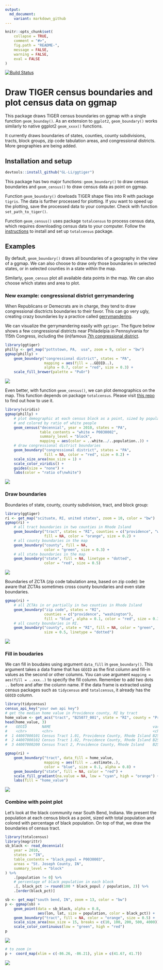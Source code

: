 ```yaml
---
output:
  md_document:
    variant: markdown_github
---
```



```r
knitr::opts_chunk$set(
    collapse = TRUE,
    comment = "#>",
    fig.path = "README-",
    message = FALSE,
    warning = FALSE,
    eval = FALSE
)
```




[![Build Status](https://travis-ci.org/GL-Li/ggtiger.svg?branch=master)](https://travis-ci.org/GL-Li/ggtiger)

# Draw TIGER census boundaries and plot census data on ggmap

This package draws TIGER census boundaries on ggmap with a single function `geom_bounday()`. As an extension to `ggplot2`, `geom_boundary()` works similarly to native ggplot2 `geom_xxxx()` functions.

It currently draws boundaries of states, counties, county subdivisions, tracts, block groups, zip code tabulation areas, and congressional districts. More geographies are being added.


## Installation and setup

```r
devtools::install_github("GL-Li/ggtiger")
```

This package has two major functions: `geom_boundary()` to draw census boundaries and `geom_census()` to draw census data as point on ggmap.

Function `geom_boundary()` dowloads TIGER shape files into R with package `tigris`. The data is further processed for plotting. If you want to speed up the plotting, save the processed data to your computer. Check with function `set_path_to_tiger()`. 

Function `geom_census()` uses package `totalcensus` to process census data, which requires downloading census data to your computer. Follow the [instructions](https://github.com/GL-Li/totalcensus) to install and set up `totalcensus` package.

## Examples
By default, `geom_boundary()` draws all boundaries of a geography in the view of a ggmap. We can also choose to draw only those boundaries in selected states, or in selected counties in a state within the map.

Similarly, `geom_census` plot all available data points in the map. We can also choose which states and area to plot.

### New example: congressional district gerrymandering
When Republicans or Demecrats are in charge, they tend to draw congressional disctricts boundaries to their favor. This can go very ugly, creating crazy boundaries by a practice called [gerrymandering](https://en.wikipedia.org/wiki/Gerrymandering). 

We can visualize the gerrymandering easily with `ggtiger`. The figure below shows a few congressional districts near Philadelpia in Pennsylvania for 115th Congress, including the (in)famous [7th congressional district](https://en.wikipedia.org/wiki/Pennsylvania%27s_7th_congressional_district).

```r
library(ggtiger)
philly <- get_map("pottstown, PA,  usa", zoom = 9, color = "bw")
ggmap(philly) +
    geom_boundary("congressional district", states = "PA",
                  mapping = aes(fill = ..GEOID..),
                  alpha = 0.7, color = "red", size = 0.3) +
    scale_fill_brewer(palette = "PuOr")
```

![](figures/congressional_disctrict.png)

Even better, with function `geom_census()`, we can plot demographics on the map. This function depends on package `totalcensus`. Please visit [this repo](https://github.com/GL-Li/totalcensus) to find out how to use it.

```r
library(viridis)
ggmap(philly) +
    # plot demographic at each census block as a point, sized by population
    # and colored by ratio of white people
    geom_census("decennial", year = 2010, states = "PA",
                table_contents = "white = P0030002",
                summary_level = "block",
                mapping = aes(color = ..white../..population..)) +
    # draw congressional district boundaries
    geom_boundary("congressional district", states = "PA",
                  fill = NA, color = "red", size = 0.2) +
    scale_size_area(max_size = 1) +   
    scale_color_viridis() +
    guides(size = "none") +  
    labs(color = "ratio of\nwhite")
```

![](figures/congressional_disctrict_census.png)

### Draw boundaries
Boundaries of state, county, county subdivision, tract, and block group:
```r
library(ggtiger)
ri <- get_map("scituate, RI, united states", zoom = 10, color = "bw")
ggmap(ri) +
    # all tract boundaries in two counties in Rhode Island
    geom_boundary("tract", states = "RI", counties = c("providence", "washington"),
                  fill = NA, color = "orange", size = 0.2) +
    # all county boundaries in the map
    geom_boundary("county", fill = NA, 
                  color = "green", size = 0.3) +
    # all state boundaries in the map
    geom_boundary("state", fill = NA, linetype = "dotted", 
                  color = "red", size = 0.5)

```

![](figures/boundaries.png)

 Boundaries of ZCTA (zip code tabulation area, based on zip code): be aware that ZCTAs sometimes cross county boundaries and even state boundaries.
```r
ggmap(ri) +
    # all ZCTAs in or partially in two counties in Rhode Island
    geom_boundary("zip code", states = "RI", 
                  counties = c("providence", "washington"),
                  fill = "blue", alpha = 0.1, color = "red", size = 0.3) +
    # all county boundaries in RI. 
    geom_boundary("county", state = "RI", fill = NA, color = "green", 
                  size = 0.5, linetype = "dotted")

```

![](figures/zip_code.png)


### Fill in boudaries
We can fill in boudaies using argument `data_fill` in `geom_boundary()`. This argument takes a data frame that has `GEOID` as the first column and fill-in values as the second or other columns. You can use argument `mapping = aes(fill = ..xxx..)` to specify the fill column. Remember to add two dots `..` before and after the column name. If the data frame is extracted using census packages such as `tidycensus` and `totalcensus`, it already has the `GEOID` column.

```r
library(tidycensus)
census_api_key("your own api key")
# get the median home value in Providence county, RI by tract
home_value <- get_acs("tract", "B25077_001", state = "RI", county = "Providence") 
head(home_value, 3)
#    GEOID       NAME                                               variable   estimate   moe
#    <chr>       <chr>                                              <chr>         <dbl> <dbl>
#  1 44007000101 Census Tract 1.01, Providence County, Rhode Island B25077_001   155000  9765
#  2 44007000102 Census Tract 1.02, Providence County, Rhode Island B25077_001   154700 11819
#  3 44007000200 Census Tract 2, Providence County, Rhode Island    B25077_001   134600 31087

ggmap(ri) +
    geom_boundary("tract", data_fill = home_value, 
                  mapping = aes(fill = ..estimate..),
                  color = "blue", size = 0.1, alpha = 0.8) +
    geom_boundary("state", fill = NA, color = "red") +
    scale_fill_gradient(na.value = NA, low = "cyan", high = "orange") +
    labs(fill = "home_value")
```

![](figures/boundaries_with_fill.png)


### Combine with point plot
Let's look at the black community near South Bend, Indiana. We present the population at each census block as a point, sized with total population and colored with percentage of black population. On top of that, we draw the boundaries of census tract.

```r
library(totalcensus)
library(magrittr)
sb_black <- read_decennial(
    year = 2010,
    states = "IN",
    table_contents = "black_popul = P0030003",
    areas = "St. Joseph County, IN",
    summary_level = "block"
) %>% 
    .[population != 0] %>%
    # percentage of black population in each block
    .[, black_pct := round(100 * black_popul / population, 2)] %>%
    .[order(black_pct)]

sb <- get_map("south bend, IN", zoom = 13, color = "bw")
p <- ggmap(sb) +
    geom_point(data = sb_black, alpha = 0.8,
               aes(lon, lat, size = population, color = black_pct)) +
    geom_boundary("tract", fill = NA, color = "orange", size = 0.5) +
    scale_size_area(max_size = 15, breaks = c(10, 100, 200, 500, 4000)) +
    scale_color_continuous(low = "green", high = "red") 
p
```

![](figures/boundaries_with_point.png)


```r
# to zoom in
p +  coord_map(xlim = c(-86.26, -86.21), ylim = c(41.67, 41.7))
```

![](figures/boundaries_with_point_zoom.png)

